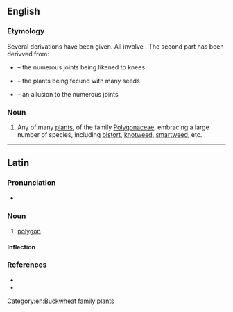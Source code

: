 {{also|Polygonum}}
==English==

===Etymology===
Several derivations have been given. All involve {{m|grc|πολύς||many, much}}. The second part has been derivved from:
* {{m|grc|γόνυ||knee}} – the numerous joints being likened to knees
* {{m|grc|γόνος||offspring, seed}} – the plants being fecund with many seeds
* {{m|grc|γωνία||corner, angle}} – an allusion to the numerous joints

===Noun===
{{en-noun}}

# {{lb|en|botany}} Any of many [[plant]]s, of the family [[Polygonaceae]], embracing a large number of species, including [[bistort]], [[knotweed]], [[smartweed]], etc.

[[Category:en:Buckwheat family plants]]

----

==Latin==

===Pronunciation===
* {{la-IPA|polygōnum}}

===Noun===
{{la-noun|polygōnum|polygōnī|n|second}}

# {{lb|la|mathematics}} [[polygon]]

====Inflection====
{{la-decl-2nd-N|polygōn}}

===References===
* {{R:L&S}}
* {{R:Gaffiot}}